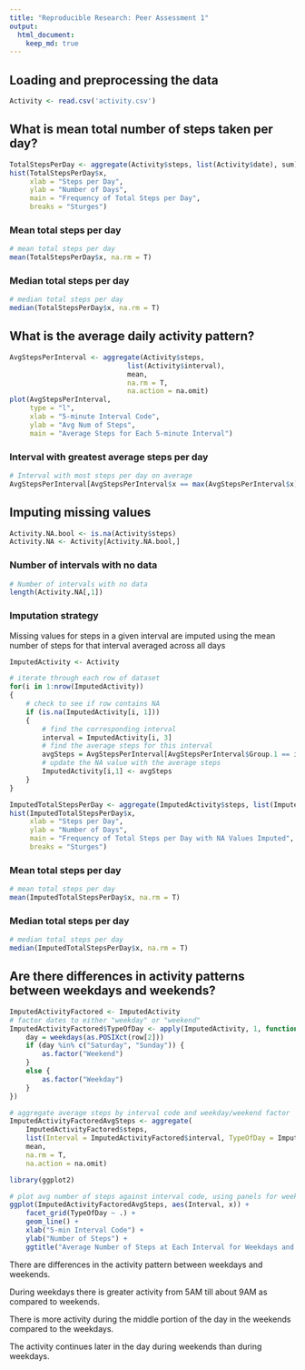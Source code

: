 ```yaml
---
title: "Reproducible Research: Peer Assessment 1"
output: 
  html_document:
    keep_md: true
---
```



## Loading and preprocessing the data
```r
Activity <- read.csv('activity.csv')
```


## What is mean total number of steps taken per day?
```r
TotalStepsPerDay <- aggregate(Activity$steps, list(Activity$date), sum)
hist(TotalStepsPerDay$x, 
     xlab = "Steps per Day", 
     ylab = "Number of Days", 
     main = "Frequency of Total Steps per Day", 
     breaks = "Sturges")
```

### Mean total steps per day
```r
# mean total steps per day
mean(TotalStepsPerDay$x, na.rm = T)
```

### Median total steps per day
```r
# median total steps per day
median(TotalStepsPerDay$x, na.rm = T)
```


## What is the average daily activity pattern?
```r
AvgStepsPerInterval <- aggregate(Activity$steps, 
                             list(Activity$interval), 
                             mean, 
                             na.rm = T, 
                             na.action = na.omit)
plot(AvgStepsPerInterval, 
     type = "l", 
     xlab = "5-minute Interval Code", 
     ylab = "Avg Num of Steps",
     main = "Average Steps for Each 5-minute Interval")
```

### Interval with greatest average steps per day
```r
# Interval with most steps per day on average
AvgStepsPerInterval[AvgStepsPerInterval$x == max(AvgStepsPerInterval$x), 1]
```


## Imputing missing values
```r
Activity.NA.bool <- is.na(Activity$steps)
Activity.NA <- Activity[Activity.NA.bool,]
```

### Number of intervals with no data
```r
# Number of intervals with no data
length(Activity.NA[,1])
```

### Imputation strategy
Missing values for steps in a given interval are imputed using the mean number
of steps for that interval averaged across all days
```r
ImputedActivity <- Activity

# iterate through each row of dataset
for(i in 1:nrow(ImputedActivity)) 
{
    # check to see if row contains NA
    if (is.na(ImputedActivity[i, 1])) 
    {
        # find the corresponding interval
        interval = ImputedActivity[i, 3] 
        # find the average steps for this interval
        avgSteps = AvgStepsPerInterval[AvgStepsPerInterval$Group.1 == interval,2]
        # update the NA value with the average steps
        ImputedActivity[i,1] <- avgSteps
    }
}

ImputedTotalStepsPerDay <- aggregate(ImputedActivity$steps, list(ImputedActivity$date), sum)
hist(ImputedTotalStepsPerDay$x, 
     xlab = "Steps per Day", 
     ylab = "Number of Days", 
     main = "Frequency of Total Steps per Day with NA Values Imputed", 
     breaks = "Sturges")
```

### Mean total steps per day
```r
# mean total steps per day
mean(ImputedTotalStepsPerDay$x, na.rm = T)
```

### Median total steps per day
```r
# median total steps per day
median(ImputedTotalStepsPerDay$x, na.rm = T)
```

## Are there differences in activity patterns between weekdays and weekends?
```r
ImputedActivityFactored <- ImputedActivity
# factor dates to either "weekday" or "weekend"
ImputedActivityFactored$TypeOfDay <- apply(ImputedActivity, 1, function(row) {
    day = weekdays(as.POSIXct(row[2]))
    if (day %in% c("Saturday", "Sunday")) {
        as.factor("Weekend")
    }
    else {
        as.factor("Weekday")
    }
})

# aggregate average steps by interval code and weekday/weekend factor
ImputedActivityFactoredAvgSteps <- aggregate(
    ImputedActivityFactored$steps, 
    list(Interval = ImputedActivityFactored$interval, TypeOfDay = ImputedActivityFactored$TypeOfDay), 
    mean, 
    na.rm = T, 
    na.action = na.omit)

library(ggplot2)

# plot avg number of steps against interval code, using panels for weekday/weekend
ggplot(ImputedActivityFactoredAvgSteps, aes(Interval, x)) + 
    facet_grid(TypeOfDay ~ .) + 
    geom_line() +
    xlab("5-min Interval Code") + 
    ylab("Number of Steps") +
    ggtitle("Average Number of Steps at Each Interval for Weekdays and Weekends")
```

There are differences in the activity pattern between weekdays and weekends. 

During weekdays there is greater activity from 5AM till about 9AM as compared 
to weekends. 

There is more activity during the middle portion of the day in the weekends 
compared to the weekdays.

The activity continues later in the day during weekends than during weekdays.